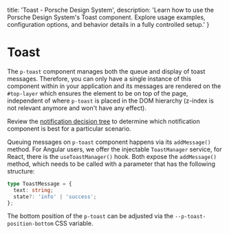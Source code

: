 
  title: 'Toast - Porsche Design System',
  description: 'Learn how to use the Porsche Design System\'s Toast component. Explore usage examples, configuration options, and behavior details in a fully controlled setup.'
}

# Toast <ComponentStatus tagName="p-toast"></ComponentStatus>

The `p-toast` component manages both the queue and display of toast messages.
Therefore, you can only have a single instance of this component within in your application and its messages are
rendered on the `#top-layer` which ensures the element to be on top of the page, independent of where `p-toast` is
placed in the DOM hierarchy (z-index is not relevant anymore and won't have any effect).

Review the [notification decision tree](patterns/notifications/decision-tree) to determine which notification component
is best for a particular scenario.

Queuing messages on `p-toast` component happens via its `addMessage()` method.
For Angular users, we offer the injectable `ToastManager` service, for React, there is the `useToastManager()` hook.
Both expose the `addMessage()` method, which needs to be called with a parameter that has the following structure:

```ts
type ToastMessage = {
  text: string;
  state?: 'info' | 'success';
};
```

The bottom position of the `p-toast` can be adjusted via the `--p-toast-position-bottom` CSS variable.

<ComponentExample codeSample={toastExample} />

